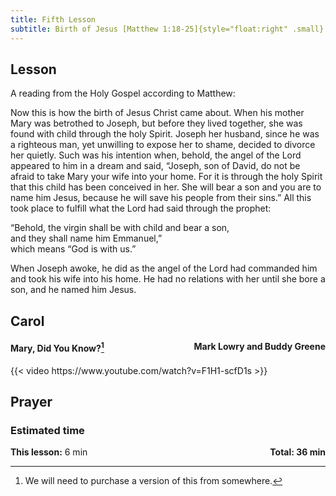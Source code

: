 ```yaml
---
title: Fifth Lesson
subtitle: Birth of Jesus [Matthew 1:18-25]{style="float:right" .small}
---
```


## Lesson

A reading from the Holy Gospel according to Matthew:

Now this is how the birth of Jesus Christ came about. When his mother Mary was betrothed to Joseph, but before they lived together, she was found with child through the holy Spirit.
Joseph her husband, since he was a righteous man, yet unwilling to expose her to shame, decided to divorce her quietly.
Such was his intention when, behold, the angel of the Lord appeared to him in a dream and said, “Joseph, son of David, do not be afraid to take Mary your wife into your home. For it is through the holy Spirit that this child has been conceived in her.
She will bear a son and you are to name him Jesus, because he will save his people from their sins.”
All this took place to fulfill what the Lord had said through the prophet:

“Behold, the virgin shall be with child and bear a son,  
and they shall name him Emmanuel,”  
which means “God is with us.”  

When Joseph awoke, he did as the angel of the Lord had commanded him and took his wife into his home.
He had no relations with her until she bore a son, and he named him Jesus.

## Carol

#### Mary, Did You Know?[^1] [Mark Lowry and Buddy Greene]{style="float:right" .small}

{{< video https://www.youtube.com/watch?v=F1H1-scfD1s >}}

[^1]: We will need to purchase a version of this from somewhere.

## Prayer


### Estimated time

**This lesson:** 6 min [**Total: 36 min** ]{style="float:right" .small}